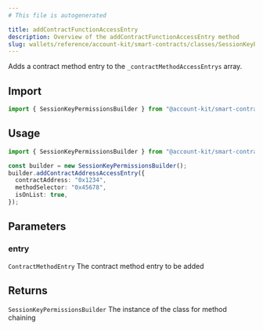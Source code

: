 ```yaml
---
# This file is autogenerated

title: addContractFunctionAccessEntry
description: Overview of the addContractFunctionAccessEntry method
slug: wallets/reference/account-kit/smart-contracts/classes/SessionKeyPermissionsBuilder/addContractFunctionAccessEntry
---
```


Adds a contract method entry to the `_contractMethodAccessEntrys` array.

## Import

```ts
import { SessionKeyPermissionsBuilder } from "@account-kit/smart-contracts";
```

## Usage

```ts
import { SessionKeyPermissionsBuilder } from "@account-kit/smart-contracts";

const builder = new SessionKeyPermissionsBuilder();
builder.addContractAddressAccessEntry({
  contractAddress: "0x1234",
  methodSelector: "0x45678",
  isOnList: true,
});
```

## Parameters

### entry

`ContractMethodEntry`
The contract method entry to be added

## Returns

`SessionKeyPermissionsBuilder`
The instance of the class for method chaining
